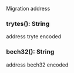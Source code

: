 Migration address

### trytes(): String

address tryte encoded

### bech32(): String

address bech32 encoded
